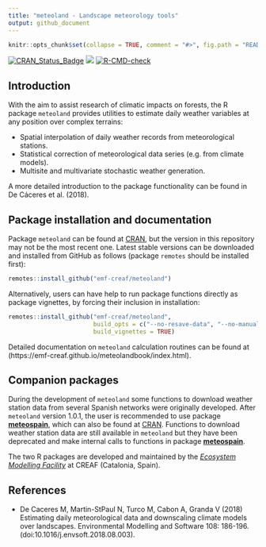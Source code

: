 ```yaml
---
title: "meteoland - Landscape meteorology tools"
output: github_document
---
```


```r

knitr::opts_chunk$set(collapse = TRUE, comment = "#>", fig.path = "README-")
```

  [![CRAN\_Status\_Badge](http://www.r-pkg.org/badges/version/meteoland)](https://cran.r-project.org/package=meteoland)
  [![](https://cranlogs.r-pkg.org/badges/meteoland)](https://cran.rstudio.com/web/packages/meteoland/index.html)
  [![R-CMD-check](https://github.com/emf-creaf/meteoland/workflows/R-CMD-check/badge.svg)](https://github.com/emf-creaf/meteoland/actions)

## Introduction

With the aim to assist research of climatic impacts on forests, the R package `meteoland` provides utilities to estimate daily weather variables at any position over complex terrains:

+ Spatial interpolation of daily weather records from meteorological stations.
+ Statistical correction of meteorological data series (e.g. from climate models).
+ Multisite and multivariate stochastic weather generation.

A more detailed introduction to the package functionality can be found in De Cáceres et al. (2018).

## Package installation and documentation

Package `meteoland` can be found at [CRAN](https://cran.r-project.org/), but the version in this repository may not be the most recent one. Latest stable versions can be downloaded and installed from GitHub as follows (package `remotes` should be installed first):

```r
remotes::install_github("emf-creaf/meteoland")
```

Alternatively, users can have help to run package functions directly as package vignettes, by forcing their inclusion in installation: 
```r
remotes::install_github("emf-creaf/meteoland", 
                        build_opts = c("--no-resave-data", "--no-manual"),
                        build_vignettes = TRUE)
```

Detailed documentation on `meteoland` calculation routines can be found at (https://emf-creaf.github.io/meteolandbook/index.html).

## Companion packages

During the development of `meteoland` some functions to download weather station data from several Spanish networks were originally developed. After `meteoland` version 1.0.1, the user is recommended to use package [**meteospain**](https://emf-creaf.github.io/meteospain/), which can also be found at [CRAN](https://cran.rstudio.com/web/packages/meteospain/index.html). Functions to download weather station data are still available in `meteoland` but they have been deprecated and make internal calls to functions in package [**meteospain**](https://emf-creaf.github.io/meteospain/).

The two R packages are developed and maintained by the [*Ecosystem Modelling Facility*](https://emf.creaf.cat) at CREAF (Catalonia, Spain).

## References

+ De Caceres M, Martin-StPaul N, Turco M, Cabon A, Granda V (2018) Estimating daily meteorological data and downscaling climate models over landscapes. Environmental Modelling and Software 108: 186-196. (doi:10.1016/j.envsoft.2018.08.003).

